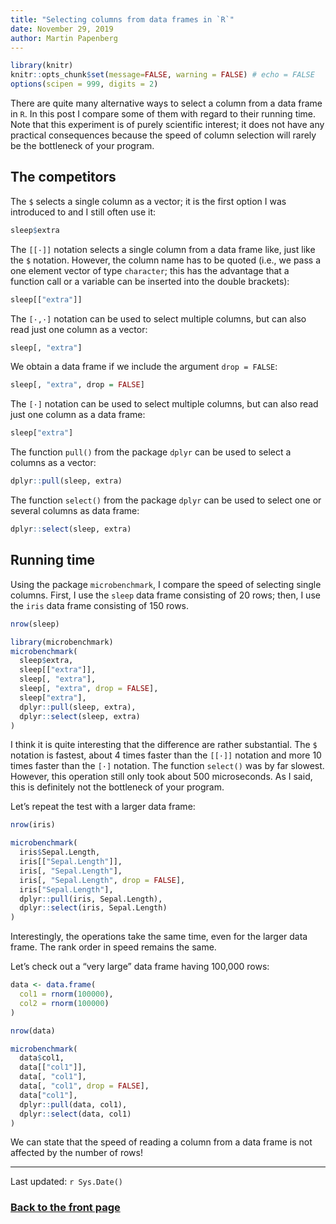 ```yaml
---
title: "Selecting columns from data frames in `R`"
date: November 29, 2019
author: Martin Papenberg
---
```


```r

library(knitr)
knitr::opts_chunk$set(message=FALSE, warning = FALSE) # echo = FALSE
options(scipen = 999, digits = 2)

```

There are quite many alternative ways to select a column from a data 
frame in `R`. In this post I compare some of them with regard to their 
running time. Note that this experiment is of purely scientific 
interest; it does not have any practical consequences because the speed 
of column selection will rarely be the bottleneck of your program.

## The competitors

The `$` selects a single column as a vector; it is the first 
option I was introduced to and I still often use it:

```r
sleep$extra
```

The `[[·]]` notation selects a single column from a data frame like, 
just like the `$` notation. However, the column name has to be quoted 
(i.e., we pass a one element vector of type `character`; this has the 
advantage that a function call or a variable can be inserted into the 
double brackets):

```r
sleep[["extra"]]
```

The `[·,·]` notation can be used to select multiple columns, but can 
also read just one column as a vector:

```r
sleep[, "extra"]
```

We obtain a data frame if we include the argument `drop = FALSE`:

```r
sleep[, "extra", drop = FALSE]
```

The `[·]` notation can be used to select multiple columns, but can 
also read just one column as a data frame:

```r
sleep["extra"]
```

The function `pull()` from the package `dplyr` can be used to select 
a columns as a vector: 

```r
dplyr::pull(sleep, extra)
```

The function `select()` from the package `dplyr` can be used to select 
one or several columns as data frame: 

```r
dplyr::select(sleep, extra)
```

## Running time

Using the package `microbenchmark`, I compare the speed of selecting 
single columns. First, I use the `sleep` data frame consisting of 20 
rows; then, I use the `iris` data frame consisting of 150 rows.

```r
nrow(sleep)

library(microbenchmark)
microbenchmark(
  sleep$extra, 
  sleep[["extra"]],
  sleep[, "extra"],
  sleep[, "extra", drop = FALSE],
  sleep["extra"],
  dplyr::pull(sleep, extra),
  dplyr::select(sleep, extra)
)
```

I think it is quite interesting that the difference are rather 
substantial. The `$` notation is fastest, about 4 times faster than the 
`[[·]]` notation and more 10 times faster than the `[·]` notation. The 
function `select()` was by far slowest. However, this operation still 
only took about 500 microseconds. As I said, this is definitely not the 
bottleneck of your program. 

Let's repeat the test with a larger data frame:

```r
nrow(iris)

microbenchmark(
  iris$Sepal.Length, 
  iris[["Sepal.Length"]],
  iris[, "Sepal.Length"],
  iris[, "Sepal.Length", drop = FALSE],
  iris["Sepal.Length"],
  dplyr::pull(iris, Sepal.Length),
  dplyr::select(iris, Sepal.Length)
)
```

Interestingly, the operations take the same time, even for the larger 
data frame. The rank order in speed remains the same. 

Let's check out a "very large" data frame having 100,000 rows:

```r

data <- data.frame(
  col1 = rnorm(100000), 
  col2 = rnorm(100000)
)

nrow(data)

microbenchmark(
  data$col1, 
  data[["col1"]],
  data[, "col1"],
  data[, "col1", drop = FALSE],
  data["col1"],
  dplyr::pull(data, col1),
  dplyr::select(data, col1)
)

```
  
We can state that the speed of reading a column from a data frame is 
not affected by the number of rows!

---

Last updated: `r Sys.Date()`

### <a href="index.html">Back to the front page</a>

&nbsp;
